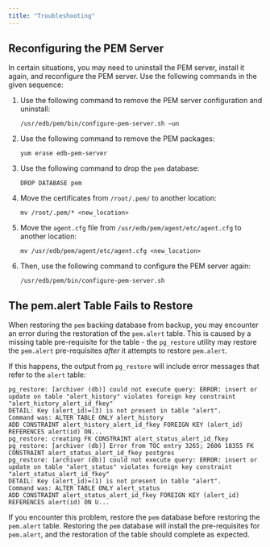 ```yaml
---
title: "Troubleshooting"
---
```


<div id="Troubleshooting" class="registered_link"></div>


## Reconfiguring the PEM Server



In certain situations, you may need to uninstall the PEM server, install it again, and reconfigure the PEM server. Use the following commands in the given sequence:

1.  Use the following command to remove the PEM server configuration and uninstall:
    
    ``` text
    /usr/edb/pem/bin/configure-pem-server.sh –un
    ```

2.  Use the following command to remove the PEM packages:
    
    ``` text
    yum erase edb-pem-server
    ```

3.  Use the following command to drop the `pem` database:
    
    ``` text
    DROP DATABASE pem
    ```

4.  Move the certificates from `/root/.pem/` to another location:
    
    ``` text
    mv /root/.pem/* <new_location>
    ```

5.  Move the `agent.cfg` file from `/usr/edb/pem/agent/etc/agent.cfg` to another location:
    
    ``` text
    mv /usr/edb/pem/agent/etc/agent.cfg <new_location>
    ```

6.  Then, use the following command to configure the PEM server again:
    
    ``` text
    /usr/edb/pem/bin/configure-pem-server.sh
    ```

## The pem.alert Table Fails to Restore

When restoring the `pem` backing database from backup, you may encounter an error during the restoration of the `pem.alert` table. This is caused by a missing table pre-requisite for the table - the `pg_restore` utility may restore the `pem.alert` pre-requisites *after* it attempts to restore `pem.alert`.

If this happens, the output from `pg_restore` will include error messages that refer to the `alert` table:

``` text
pg_restore: [archiver (db)] could not execute query: ERROR: insert or update on table "alert_history" violates foreign key constraint "alert_history_alert_id_fkey"
DETAIL: Key (alert_id)=(3) is not present in table "alert".
Command was: ALTER TABLE ONLY alert_history
ADD CONSTRAINT alert_history_alert_id_fkey FOREIGN KEY (alert_id) REFERENCES alert(id) ON...
pg_restore: creating FK CONSTRAINT alert_status_alert_id_fkey
pg_restore: [archiver (db)] Error from TOC entry 3265; 2606 18355 FK CONSTRAINT alert_status_alert_id_fkey postgres
pg_restore: [archiver (db)] could not execute query: ERROR: insert or update on table "alert_status" violates foreign key constraint "alert_status_alert_id_fkey"
DETAIL: Key (alert_id)=(1) is not present in table "alert".
Command was: ALTER TABLE ONLY alert_status
ADD CONSTRAINT alert_status_alert_id_fkey FOREIGN KEY (alert_id) REFERENCES alert(id) ON U...
```

If you encounter this problem, restore the `pem` database before restoring the `pem.alert` table. Restoring the `pem` database will install the pre-requisites for `pem.alert`, and the restoration of the table should complete as expected.
